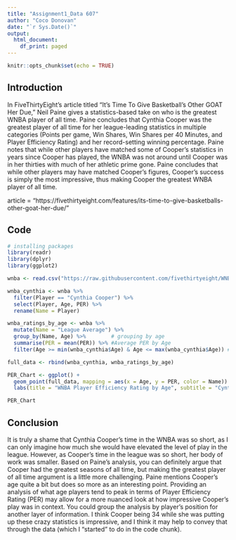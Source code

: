 ```yaml
---
title: "Assignment1_Data 607"
author: "Coco Donovan"
date: "`r Sys.Date()`"
output:
  html_document:
    df_print: paged
---
```


```r
knitr::opts_chunk$set(echo = TRUE)
```

## Introduction

In FiveThirtyEight's article titled "It’s Time To Give Basketball’s Other GOAT Her Due,"
Neil Paine gives a statistics-based take on who is the greatest WNBA player of all time.
Paine concludes that Cynthia Cooper was the greatest player of all time for her 
league-leading statistics in multiple categories (Points per game, Win Shares, Win Shares
per 40 Minutes, and Player Efficiency Rating) and her record-setting winning percentage.
Paine notes that while other players have matched some of Cooper's statistics in years 
since Cooper has played, the WNBA was not around until Cooper was in her thirties with 
much of her athletic prime gone. Paine concludes that while other players may have matched
Cooper's figures, Cooper's success is simply the most impressive, thus making Cooper the
greatest WNBA player of all time.

article = "https://fivethirtyeight.com/features/its-time-to-give-basketballs-other-goat-her-due/"


## Code
```r

# installing packages
library(readr)
library(dplyr)
library(ggplot2)

wnba <- read.csv("https://raw.githubusercontent.com/fivethirtyeight/WNBA-stats/master/wnba-player-stats.csv")

wnba_cynthia <- wnba %>%
  filter(Player == "Cynthia Cooper") %>%
  select(Player, Age, PER) %>%
  rename(Name = Player)

wnba_ratings_by_age <- wnba %>%
  mutate(Name = "League Average") %>%
  group_by(Name, Age) %>%        # grouping by age
  summarise(PER = mean(PER)) %>% #Average PER by Age
  filter(Age >= min(wnba_cynthia$Age) & Age <= max(wnba_cynthia$Age)) # Filter to Cynthia's age range

full_data <- rbind(wnba_cynthia, wnba_ratings_by_age)

PER_Chart <- ggplot() +
  geom_point(full_data, mapping = aes(x = Age, y = PER, color = Name)) +
  labs(title = "WNBA Player Efficiency Rating by Age", subtitle = "Cynthia Cooper compared to League Averages", x = "Age", y = "Player Efficiency Rating", color = '')

PER_Chart
```
## Conclusion

It is truly a shame that Cynthia Cooper's time in the WNBA was so short, as I can only
imagine how much she would have elevated the level of play in the league. However, as
Cooper's time in the league was so short, her body of work was smaller. Based on Paine's
analysis, you can definitely argue that Cooper had the greatest seasons of all time, but
making the greatest player of all time argument is a little more challenging. Paine
mentions Cooper's age quite a bit but does so more as an interesting point. Providing 
an analysis of what age players tend to peak in terms of Player Efficiency Rating 
(PER) may allow for a more nuanced look at how impressive Cooper's play was in context.
You could group the analysis by player's position for another layer of information. I
think Cooper being 34 while she was putting up these crazy statistics is impressive,
and I think it may help to convey that through the data (which I "started" to do in 
the code chunk).
